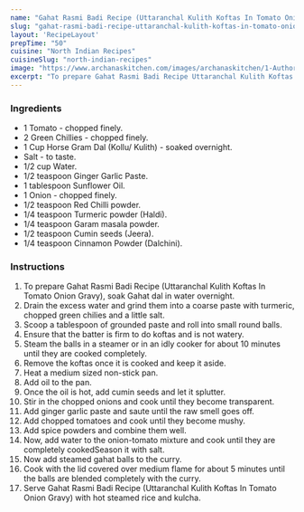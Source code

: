 ---
name: "Gahat Rasmi Badi Recipe (Uttaranchal Kulith Koftas In Tomato Onion Gravy)"
slug: "gahat-rasmi-badi-recipe-uttaranchal-kulith-koftas-in-tomato-onion-gravy"
layout: 'RecipeLayout'
prepTime: "50"
cuisine: "North Indian Recipes"
cuisineSlug: "north-indian-recipes"
image: "https://www.archanaskitchen.com/images/archanaskitchen/1-Author/KarthikaKrishnan/Gahat_Rasmi_Bade.jpg"
excerpt: "To prepare Gahat Rasmi Badi Recipe Uttaranchal Kulith Koftas In Tomato Onion Gravy, soak Gahat dal in water overnight"
---

### Ingredients

- 1 Tomato - chopped finely.
- 2 Green Chillies - chopped finely.
- 1 Cup Horse Gram Dal (Kollu/ Kulith) - soaked overnight.
- Salt - to taste.
- 1/2 cup Water.
- 1/2 teaspoon Ginger Garlic Paste.
- 1 tablespoon Sunflower Oil.
- 1 Onion - chopped finely.
- 1/2 teaspoon Red Chilli powder.
- 1/4 teaspoon Turmeric powder (Haldi).
- 1/4 teaspoon Garam masala powder.
- 1/2 teaspoon Cumin seeds (Jeera).
- 1/4 teaspoon Cinnamon Powder (Dalchini).

### Instructions

1. To prepare Gahat Rasmi Badi Recipe (Uttaranchal Kulith Koftas In Tomato Onion Gravy), soak Gahat dal in water overnight.
1. Drain the excess water and grind them into a coarse paste with turmeric, chopped green chilies and a little salt.
1. Scoop a tablespoon of grounded paste and roll into small round balls.
1. Ensure that the batter is firm to do koftas and is not watery.
1. Steam the balls in a steamer or in an idly cooker for about 10 minutes until they are cooked completely.
1. Remove the koftas once it is cooked and keep it aside.
1. Heat a medium sized non-stick pan.
1. Add oil to the pan.
1. Once the oil is hot, add cumin seeds and let it splutter.
1. Stir in the chopped onions and cook until they become transparent.
1. Add ginger garlic paste and saute until the raw smell goes off.
1. Add chopped tomatoes and cook until they become mushy.
1. Add spice powders and combine them well.
1. Now, add water to the onion-tomato mixture and cook until they are completely cookedSeason it with salt.
1. Now add steamed gahat balls to the curry.
1. Cook with the lid covered over medium flame for about 5 minutes until the balls are blended completely with the curry.
1. Serve Gahat Rasmi Badi Recipe (Uttaranchal Kulith Koftas In Tomato Onion Gravy) with hot steamed rice and kulcha.
